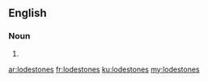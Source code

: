 ==English==

===Noun===
{{head|en}}

# {{plural of|lodestone}}

[[ar:lodestones]]
[[fr:lodestones]]
[[ku:lodestones]]
[[my:lodestones]]